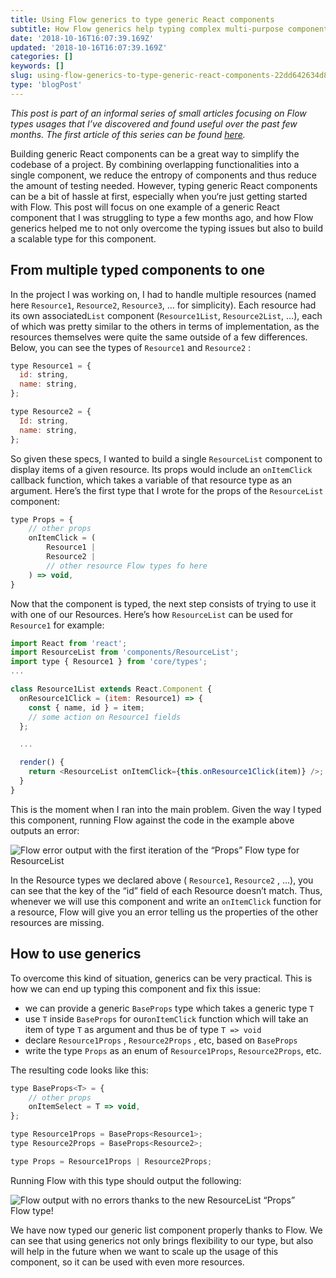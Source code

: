 ```yaml
---
title: Using Flow generics to type generic React components
subtitle: How Flow generics help typing complex multi-purpose components
date: '2018-10-16T16:07:39.169Z'
updated: '2018-10-16T16:07:39.169Z'
categories: []
keywords: []
slug: using-flow-generics-to-type-generic-react-components-22dd642634d8
type: 'blogPost'
---
```


_This post is part of an informal series of small articles focusing on Flow types usages that I’ve discovered and found useful over the past few months. The first article of this series can be found_ [_here_](https://medium.com/@MaximeHeckel/how-to-efficiently-type-your-styled-components-with-flow-f43930a0dd2b)_._

Building generic React components can be a great way to simplify the codebase of a project. By combining overlapping functionalities into a single component, we reduce the entropy of components and thus reduce the amount of testing needed. However, typing generic React components can be a bit of hassle at first, especially when you‘re just getting started with Flow. This post will focus on one example of a generic React component that I was struggling to type a few months ago, and how Flow generics helped me to not only overcome the typing issues but also to build a scalable type for this component.

## From multiple typed components to one

In the project I was working on, I had to handle multiple resources (named here `Resource1`, `Resource2`, `Resource3`, … for simplicity). Each resource had its own associated`List` component (`Resource1List`, `Resource2List`, …), each of which was pretty similar to the others in terms of implementation, as the resources themselves were quite the same outside of a few differences. Below, you can see the types of `Resource1` and `Resource2` :

```javascript title=Example resource Flow types
type Resource1 = {
  id: string,
  name: string,
};

type Resource2 = {
  Id: string,
  name: string,
};
```

So given these specs, I wanted to build a single `ResourceList` component to display items of a given resource. Its props would include an `onItemClick` callback function, which takes a variable of that resource type as an argument. Here’s the first type that I wrote for the props of the `ResourceList` component:

```javascript title=The first iteration of the “Props” Flow type for ResourceList
type Props = {
    // other props
    onItemClick = (
        Resource1 |
        Resource2 |
        // other resource Flow types fo here
    ) => void,
}
```

Now that the component is typed, the next step consists of trying to use it with one of our Resources. Here’s how `ResourceList` can be used for `Resource1` for example:

```javascript {7} title=Resource1List React component using ResourceList
import React from 'react';
import ResourceList from 'components/ResourceList';
import type { Resource1 } from 'core/types';
...

class Resource1List extends React.Component {
  onResource1Click = (item: Resource1) => {
    const { name, id } = item;
    // some action on Resource1 fields
  };

  ...

  render() {
    return <ResourceList onItemClick={this.onResource1Click(item)} />;
  }
}
```

This is the moment when I ran into the main problem. Given the way I typed this component, running Flow against the code in the example above outputs an error:

<Image
  src="blog/1__K4q47RYFJGlAz0nkpY32hw_osy0no.png"
  alt="Flow error output with the first iteration of the “Props” Flow type for ResourceList"
  layout="responsive"
  width={700}
  height={448}
/>

In the Resource types we declared above ( `Resource1`, `Resource2` , …), you can see that the key of the “id” field of each Resource doesn’t match. Thus, whenever we will use this component and write an `onItemClick` function for a resource, Flow will give you an error telling us the properties of the other resources are missing.

## How to use generics

To overcome this kind of situation, generics can be very practical. This is how we can end up typing this component and fix this issue:

- we can provide a generic `BaseProps` type which takes a generic type `T`
- use `T` inside `BaseProps` for our`onItemClick` function which will take an item of type `T` as argument and thus be of type `T => void`
- declare `Resource1Props` , `Resource2Props` , etc, based on `BaseProps`
- write the type `Props` as an enum of `Resource1Props`, `Resource2Props`, etc.

The resulting code looks like this:

```javascript {1-4} title=ResourceList “Props” Flow type using a generic BaseProps Flow type
type BaseProps<T> = {
    // other props
    onItemSelect = T => void,
};

type Resource1Props = BaseProps<Resource1>;
type Resource2Props = BaseProps<Resource2>;

type Props = Resource1Props | Resource2Props;
```

Running Flow with this type should output the following:

<Image
  src="blog/1__tQs3TltRtn__sntDOaUxdLg_i5wixf.png"
  alt="Flow output with no errors thanks to the new ResourceList “Props” Flow type!"
  layout="responsive"
  width={700}
  height={245}
/>

We have now typed our generic list component properly thanks to Flow. We can see that using generics not only brings flexibility to our type, but also will help in the future when we want to scale up the usage of this component, so it can be used with even more resources.
